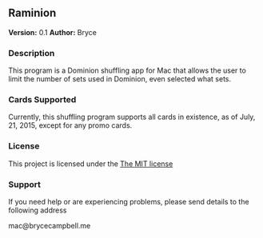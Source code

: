 ==Raminion==

<span style="font-weight:bold">Version:</span> 0.1
<span style="font-weight:bold">Author:</span> Bryce

===Description===

This program is a Dominion shuffling app for Mac that allows the user to limit the number of sets used in Dominion, even selected what sets.

===Cards Supported===

Currently, this shuffling program supports all cards in existence, as of July, 21, 2015, except for any promo cards.

===License===

This project is licensed under the <a href="http://opensource.org/licenses/MIT">The MIT license</a>

===Support===

If you need help or are experiencing problems, please send details to the following address

mac@brycecampbell.me
